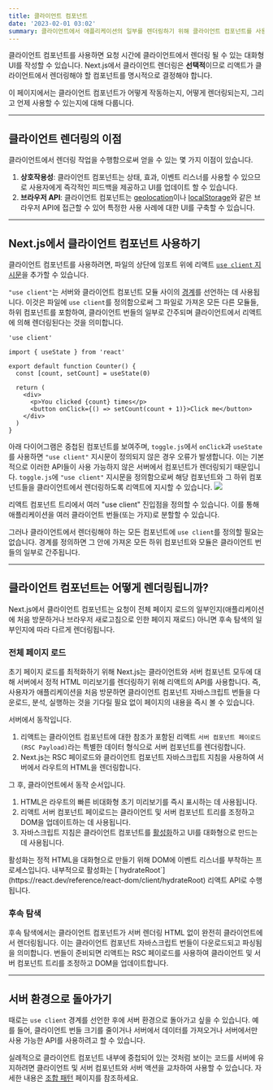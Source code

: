 ```yaml
---
title: 클라이언트 컴포넌트
date: '2023-02-01 03:02'
summary: 클라이언트에서 애플리케이션의 일부를 렌더링하기 위해 클라이언트 컴포넌트를 사용하는 방법을 배워보세요.
---
```


<TOCInline toc={props.toc} asDisclosure />


클라이언트 컴포넌트를 사용하면 요청 시간에 클라이언트에서 렌더링 될 수 있는 대화형 UI를 작성할 수 있습니다. Next.js에서 클라이언트 렌더링은 **선택적**이므로 리액트가 클라이언트에서 렌더링해야 할 컴포넌트를 명시적으로 결정해야 합니다.

이 페이지에서는 클라이언트 컴포넌트가 어떻게 작동하는지, 어떻게 렌더링되는지, 그리고 언제 사용할 수 있는지에 대해 다룹니다.

---

## 클라이언트 렌더링의 이점

클라이언트에서 렌더링 작업을 수행함으로써 얻을 수 있는 몇 가지 이점이 있습니다.

1. **상호작용성**: 클라이언트 컴포넌트는 상태, 효과, 이벤트 리스너를 사용할 수 있으므로 사용자에게 즉각적인 피드백을 제공하고 UI를 업데이트 할 수 있습니다.
2. **브라우저 API**: 클라이언트 컴포넌트는 [geolocation](https://developer.mozilla.org/docs/Web/API/Geolocation_API)이나 [localStorage](https://developer.mozilla.org/docs/Web/API/Window/localStorage)와 같은 브라우저 API에 접근할 수 있어 특정한 사용 사례에 대한 UI를 구축할 수 있습니다.

---

## Next.js에서 클라이언트 컴포넌트 사용하기

클라이언트 컴포넌트를 사용하려면, 파일의 상단에 임포트 위에 리액트 [`use client` 지시문](https://react.dev/reference/react/use-client)을 추가할 수 있습니다.

`"use client"`는 서버와 클라이언트 컴포넌트 모듈 사이의 [경계](/docs/nextjs/rendering#네트워크-경계)를 선언하는 데 사용됩니다. 이것은 파일에 `use client`를 정의함으로써 그 파일로 가져온 모든 다른 모듈들, 하위 컴포넌트를 포함하여, 클라이언트 번들의 일부로 간주되며 클라이언트에서 리액트에 의해 렌더링된다는 것을 의미합니다.

```tsx:app/counter.tsx {1}
'use client'

import { useState } from 'react'

export default function Counter() {
  const [count, setCount] = useState(0)

  return (
    <div>
      <p>You clicked {count} times</p>
      <button onClick={() => setCount(count + 1)}>Click me</button>
    </div>
  )
}
```

아래 다이어그램은 중첩된 컴포넌트를 보여주며, `toggle.js`에서 `onClick`과 `useState`를 사용하면 `"use client"` 지시문이 정의되지 않은 경우 오류가 발생합니다. 이는 기본적으로 이러한 API들이 사용 가능하지 않은 서버에서 컴포넌트가 렌더링되기 때문입니다. `toggle.js`에 `"use client"` 지시문을 정의함으로써 해당 컴포넌트와 그 하위 컴포넌트들을 클라이언트에서 렌더링하도록 리액트에 지시할 수 있습니다.
![](https://nextjs.org/_next/image?url=%2Fdocs%2Flight%2Fuse-client-directive.png&w=1920&q=75&dpl=dpl_E2DMmJw3MgUzvPqW6x3tFd2oxLX6)

<ToggleContent title="여러 `use client` 진입점 정의하기">
리액트 컴포넌트 트리에서 여러 "use client" 진입점을 정의할 수 있습니다. 이를 통해 애플리케이션을 여러 클라이언트 번들(또는 가지)로 분할할 수 있습니다.

그러나 클라이언트에서 렌더링해야 하는 모든 컴포넌트에 `use client`를 정의할 필요는 없습니다. 경계를 정의하면 그 안에 가져온 모든 하위 컴포넌트와 모듈은 클라이언트 번들의 일부로 간주됩니다.
</ToggleContent>

---

## 클라이언트 컴포넌트는 어떻게 렌더링됩니까?

Next.js에서 클라이언트 컴포넌트는 요청이 전체 페이지 로드의 일부인지(애플리케이션에 처음 방문하거나 브라우저 새로고침으로 인한 페이지 재로드) 아니면 후속 탐색의 일부인지에 따라 다르게 렌더링됩니다.

### 전체 페이지 로드

초기 페이지 로드를 최적화하기 위해 Next.js는 클라이언트와 서버 컴포넌트 모두에 대해 서버에서 정적 HTML 미리보기를 렌더링하기 위해 리액트의 API를 사용합니다. 즉, 사용자가 애플리케이션을 처음 방문하면 클라이언트 컴포넌트 자바스크립트 번들을 다운로드, 분석, 실행하는 것을 기다릴 필요 없이 페이지의 내용을 즉시 볼 수 있습니다.

서버에서 동작입니다.

1. 리액트는 클라이언트 컴포넌트에 대한 참조가 포함된 리액트 `서버 컴포넌트 페이로드 (RSC Payload)`라는 특별한 데이터 형식으로 서버 컴포넌트를 렌더링합니다.
2. Next.js는 RSC 페이로드와 클라이언트 컴포넌트 자바스크립트 지침을 사용하여 서버에서 라우트의 HTML을 렌더링합니다.

그 후, 클라이언트에서 동작 순서입니다.

1. HTML은 라우트의 빠른 비대화형 초기 미리보기를 즉시 표시하는 데 사용됩니다.
2. 리액트 서버 컴포넌트 페이로드는 클라이언트 및 서버 컴포넌트 트리를 조정하고 DOM을 업데이트하는 데 사용됩니다.
3. 자바스크립트 지침은 클라이언트 컴포넌트를 [활성화](https://react.dev/reference/react-dom/client/hydrateRoot)하고 UI를 대화형으로 만드는 데 사용됩니다.

<ToggleContent title="활성화란 무엇인가요?">
활성화는 정적 HTML을 대화형으로 만들기 위해 DOM에 이벤트 리스너를 부착하는 프로세스입니다. 내부적으로 활성화는 [`hydrateRoot`](https://react.dev/reference/react-dom/client/hydrateRoot) 리액트 API로 수행됩니다.
</ToggleContent>

### 후속 탐색

후속 탐색에서는 클라이언트 컴포넌트가 서버 렌더링 HTML 없이 완전히 클라이언트에서 렌더링됩니다.
이는 클라이언트 컴포넌트 자바스크립트 번들이 다운로드되고 파싱됨을 의미합니다. 번들이 준비되면 리액트는 RSC 페이로드를 사용하여 클라이언트 및 서버 컴포넌트 트리를 조정하고 DOM을 업데이트합니다.

---

## 서버 환경으로 돌아가기

때로는 `use client` 경계를 선언한 후에 서버 환경으로 돌아가고 싶을 수 있습니다. 예를 들어, 클라이언트 번들 크기를 줄이거나 서버에서 데이터를 가져오거나 서버에서만 사용 가능한 API를 사용하려고 할 수 있습니다.

실례적으로 클라이언트 컴포넌트 내부에 중첩되어 있는 것처럼 보이는 코드를 서버에 유지하려면 클라이언트 및 서버 컴포넌트와 서버 액션을 교차하여 사용할 수 있습니다. 자세한 내용은 [조합 패턴](/docs/nextjs/rendering/composition-patterns) 페이지를 참조하세요.

